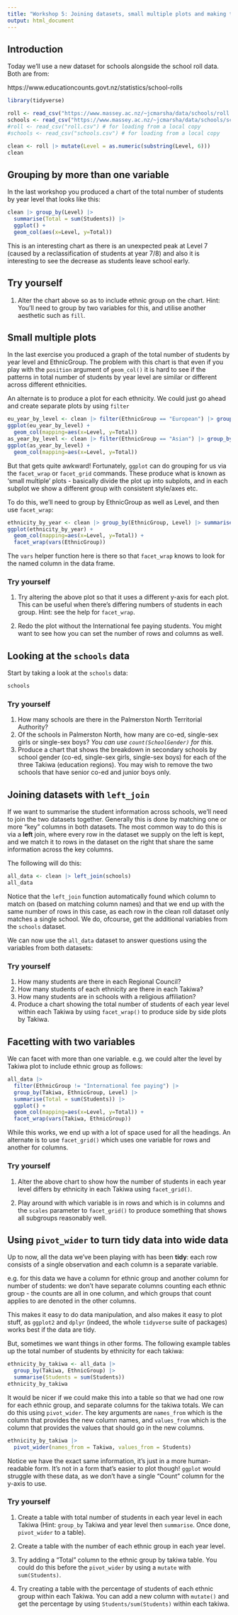 ```yaml
---
title: "Workshop 5: Joining datasets, small multiple plots and making tidy data wide"
output: html_document
---
```


## Introduction

Today we'll use a new dataset for schools alongside the school roll data. Both are from:

https://www.educationcounts.govt.nz/statistics/school-rolls

```r
library(tidyverse)

roll <- read_csv("https://www.massey.ac.nz/~jcmarsha/data/schools/roll.csv")
schools <- read_csv("https://www.massey.ac.nz/~jcmarsha/data/schools/schools.csv")
#roll <- read_csv("roll.csv") # for loading from a local copy
#schools <- read_csv("schools.csv") # for loading from a local copy

clean <- roll |> mutate(Level = as.numeric(substring(Level, 6)))
clean
```

## Grouping by more than one variable

In the last workshop you produced a chart of the total number of students by year level that looks like this:

```r
clean |> group_by(Level) |>
  summarise(Total = sum(Students)) |>
  ggplot() +
  geom_col(aes(x=Level, y=Total))
```

This is an interesting chart as there is an unexpected peak at Level 7 (caused by a reclassification of students at year 7/8) and also it is interesting to see the decrease as students leave school early.

## Try yourself

1. Alter the chart above so as to include ethnic group on the chart. Hint: You'll need to group by two variables for this, and utilise another aesthetic such as `fill`.

## Small multiple plots

In the last exercise you produced a graph of the total number of students by year level and EthnicGroup. The problem with this chart is that even if you play with the `position` argument of `geom_col()` it is hard to see if the patterns in total number of students by year level are similar or different across different ethnicities.

An alternate is to produce a plot for each ethnicity. We could just go ahead and create separate plots by using `filter`

```r
eu_year_by_level <- clean |> filter(EthnicGroup == "European") |> group_by(Level) |> summarise(Total = sum(Students))
ggplot(eu_year_by_level) +
  geom_col(mapping=aes(x=Level, y=Total))
as_year_by_level <- clean |> filter(EthnicGroup == "Asian") |> group_by(Level) |> summarise(Total = sum(Students))
ggplot(as_year_by_level) +
  geom_col(mapping=aes(x=Level, y=Total))
```

But that gets quite awkward! Fortunately, `ggplot` can do grouping for us via the `facet_wrap` or `facet_grid` commands. These produce what is known as 'small multiple' plots - basically divide the plot up into subplots, and in each subplot we show a different group with consistent style/axes etc. 

To do this, we'll need to group by EthnicGroup as well as Level, and then use `facet_wrap`:

```r
ethnicity_by_year <- clean |> group_by(EthnicGroup, Level) |> summarise(Total = sum(Students))
ggplot(ethnicity_by_year) +
  geom_col(mapping=aes(x=Level, y=Total)) +
  facet_wrap(vars(EthnicGroup))
```

The `vars` helper function here is there so that `facet_wrap` knows to look for the named column in the data frame.

### Try yourself

1. Try altering the above plot so that it uses a different y-axis for each plot. This can be useful when there's differing numbers of students in each group. Hint: see the help for `facet_wrap`.

2. Redo the plot without the International fee paying students. You might want to see how you can set the number of rows and columns as well.

## Looking at the `schools` data

Start by taking a look at the `schools` data:

```r
schools
```

### Try yourself

1. How many schools are there in the Palmerston North Territorial Authority?
2. Of the schools in Palmerston North, how many are co-ed, single-sex girls or single-sex boys? *You can use `count(SchoolGender)` for this.*
3. Produce a chart that shows the breakdown in secondary schools by school gender (co-ed, single-sex girls, single-sex boys) for each of the three Takiwa (education regions). You may wish to remove the two schools that have senior co-ed and junior boys only.

## Joining datasets with `left_join`

If we want to summarise the student information across schools, we'll need to join the two datasets together. Generally this is done by matching one or more "key" columns in both datasets. The most common way to do this is via a **left** join, where every row in the dataset we supply on the left is kept, and we match it to rows in the dataset on the right that share the same information across the key columns.

The following will do this:

```r
all_data <- clean |> left_join(schools)
all_data
```

Notice that the `left_join` function automatically found which column to match on (based on matching column names) and that we end up with the same number of rows in this case, as each row in the clean roll dataset only matches a single school. We do, ofcourse, get the additional variables from the `schools` dataset.

We can now use the `all_data` dataset to answer questions using the variables from both datasets:

### Try yourself

1. How many students are there in each Regional Council?
2. How many students of each ethnicity are there in each Takiwa?
3. How many students are in schools with a religious affiliation?
4. Produce a chart showing the total number of students of each year level within each Takiwa by using `facet_wrap()` to produce side by side plots by Takiwa.

## Facetting with two variables

We can facet with more than one variable. e.g. we could alter the level by Takiwa plot to include ethnic group as follows:

```r
all_data |>
  filter(EthnicGroup != "International fee paying") |>
  group_by(Takiwa, EthnicGroup, Level) |>
  summarise(Total = sum(Students)) |>
  ggplot() +
  geom_col(mapping=aes(x=Level, y=Total)) +
  facet_wrap(vars(Takiwa, EthnicGroup))
```

While this works, we end up with a lot of space used for all the headings. An alternate is to use `facet_grid()` which uses one variable for rows and another for columns.

### Try yourself

1. Alter the above chart to show how the number of students in each year level differs by ethnicity in each Takiwa using `facet_grid()`.

2. Play around with which variable is in rows and which is in columns and the `scales` parameter to `facet_grid()` to produce something that shows all subgroups reasonably well.

## Using `pivot_wider` to turn tidy data into wide data

Up to now, all the data we've been playing with has been **tidy**: each row consists of a single observation and each column is a separate variable.

e.g. for this data we have a column for ethnic group and another column for number of students: we don't have separate columns counting each ethnic group - the counts are all in one column, and which groups that count applies to are denoted in the other columns.

This makes it easy to do data manipulation, and also makes it easy to plot stuff, as `ggplot2` and `dplyr` (indeed, the whole `tidyverse` suite of packages) works best if the data are tidy.

But, sometimes we want things in other forms. The following example tables up the total number of students by ethnicity for each takiwa:

```r
ethnicity_by_takiwa <- all_data |>
  group_by(Takiwa, EthnicGroup) |>
  summarise(Students = sum(Students))
ethnicity_by_takiwa
```

It would be nicer if we could make this into a table so that we had one row for each ethnic group, and separate columns for the takiwa totals. We can do this using `pivot_wider`. The key arguments are `names_from` which is the column that provides the new column names, and `values_from` which is the column that provides the values that should go in the new columns.

```r
ethnicity_by_takiwa |>
  pivot_wider(names_from = Takiwa, values_from = Students)
```

Notice we have the exact same information, it's just in a more human-readable form. It's not in a form that's easier to plot though! `ggplot` would struggle with these data, as we don't have a single "Count" column for the y-axis to use.

### Try yourself

1. Create a table with total number of students in each year level in each Takiwa (Hint: `group_by` Takiwa and year level then `summarise`. Once done, `pivot_wider` to a table).

2. Create a table with the number of each ethnic group in each year level.

3. Try adding a "Total" column to the ethnic group by takiwa table. You could do this before the `pivot_wider` by using a `mutate` with `sum(Students)`.

4. Try creating a table with the percentage of students of each ethnic group within each Takiwa. You can add a new column with `mutate()` and get the percentage by using `Students/sum(Students)` within each takiwa.
